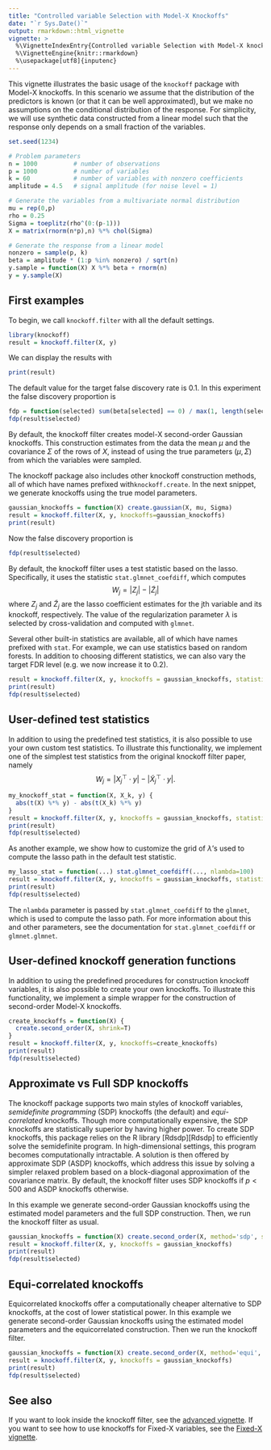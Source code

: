 ```yaml
---
title: "Controlled variable Selection with Model-X Knockoffs"
date: "`r Sys.Date()`"
output: rmarkdown::html_vignette
vignette: >
  %\VignetteIndexEntry{Controlled variable Selection with Model-X knockoffs}
  %\VignetteEngine{knitr::rmarkdown}
  %\usepackage[utf8]{inputenc}
---
```


This vignette illustrates the basic usage of the `knockoff` package with Model-X knockoffs. In this scenario we assume that the distribution of the predictors is known (or that it can be well approximated), but we make no assumptions on the conditional distribution of the response.  For simplicity, we will use synthetic data constructed from a linear model such that the response only depends on a small fraction of the variables.

```r
set.seed(1234)
```

```r
# Problem parameters
n = 1000          # number of observations
p = 1000          # number of variables
k = 60            # number of variables with nonzero coefficients
amplitude = 4.5   # signal amplitude (for noise level = 1)

# Generate the variables from a multivariate normal distribution
mu = rep(0,p)
rho = 0.25
Sigma = toeplitz(rho^(0:(p-1)))
X = matrix(rnorm(n*p),n) %*% chol(Sigma)

# Generate the response from a linear model
nonzero = sample(p, k)
beta = amplitude * (1:p %in% nonzero) / sqrt(n)
y.sample = function(X) X %*% beta + rnorm(n)
y = y.sample(X)
```

First examples
--------------

To begin, we call `knockoff.filter` with all the default settings.
```r
library(knockoff)
result = knockoff.filter(X, y)
```
We can display the results with
```r
print(result)
```
The default value for the target false discovery rate is 0.1. In this experiment the false discovery proportion is
```r
fdp = function(selected) sum(beta[selected] == 0) / max(1, length(selected))
fdp(result$selected)
```

By default, the knockoff filter creates model-X second-order Gaussian knockoffs. This construction estimates from the data the mean $\mu$ and the covariance $\Sigma$ of the rows of $X$, instead of using the true parameters ($\mu, \Sigma$) from which the variables were sampled.

The knockoff package also includes other knockoff construction methods, all of which have names prefixed with`knockoff.create`. In the next snippet, we generate knockoffs using the true model parameters.
```r
gaussian_knockoffs = function(X) create.gaussian(X, mu, Sigma)
result = knockoff.filter(X, y, knockoffs=gaussian_knockoffs)
print(result)
```
Now the false discovery proportion is
```r
fdp(result$selected)
```

By default, the knockoff filter uses a test statistic based on the lasso. Specifically, it uses the statistic `stat.glmnet_coefdiff`, which computes
$$
W_j = |Z_j| - |\tilde{Z}_j|
$$
where $Z_j$ and $\tilde{Z}_j$ are the lasso coefficient estimates for the 
jth variable and its knockoff, respectively. The value of the regularization
parameter $\lambda$ is selected by cross-validation and computed with `glmnet`.


Several other built-in statistics are available, all of which have names prefixed with `stat`. For example, we can use statistics based on random forests. In addition to choosing different statistics, we can also vary the target FDR level (e.g. we now increase it to 0.2).
```r
result = knockoff.filter(X, y, knockoffs = gaussian_knockoffs, statistic = stat.random_forest, fdr=0.2)
print(result)
fdp(result$selected)
```


User-defined test statistics
----------------------------

In addition to using the predefined test statistics, it is also possible to use your own custom test statistics. To illustrate this functionality, we implement one of the simplest test statistics from the original knockoff filter paper, namely
$$
W_j = \left|X_j^\top \cdot y\right| - \left|\tilde{X}_j^\top \cdot y\right|.
$$

```r
my_knockoff_stat = function(X, X_k, y) {
  abs(t(X) %*% y) - abs(t(X_k) %*% y)
}
result = knockoff.filter(X, y, knockoffs = gaussian_knockoffs, statistic = my_knockoff_stat)
print(result)
fdp(result$selected)
```

As another example, we show how to customize the grid of $\lambda$'s used to compute the lasso path in the default test statistic.

```r
my_lasso_stat = function(...) stat.glmnet_coefdiff(..., nlambda=100)
result = knockoff.filter(X, y, knockoffs = gaussian_knockoffs, statistic = my_lasso_stat)
print(result)
fdp(result$selected)
```

The `nlambda` parameter is passed by `stat.glmnet_coefdiff` to the `glmnet`, which is used to compute the lasso path.
For more information about this and other parameters, see the documentation for `stat.glmnet_coefdiff` or `glmnet.glmnet`.


User-defined knockoff generation functions
------------------------------------------
In addition to using the predefined procedures for construction knockoff variables, it is also possible to create your own knockoffs. To illustrate this functionality, we implement a simple wrapper for the construction of second-order Model-X knockoffs.

```r
create_knockoffs = function(X) {
  create.second_order(X, shrink=T)
}
result = knockoff.filter(X, y, knockoffs=create_knockoffs)
print(result)
fdp(result$selected)
```


Approximate vs Full SDP knockoffs
-----------------
The knockoff package supports two main styles of knockoff variables, *semidefinite programming* (SDP) knockoffs (the default) and *equi-correlated* knockoffs. Though more computationally expensive, the SDP knockoffs are statistically superior by having higher power. To create SDP knockoffs, this package relies on the R library [Rdsdp][Rdsdp] to efficiently solve the semidefinite program.
In high-dimensional settings, this program becomes computationally intractable.
A solution is then offered by approximate SDP (ASDP) knockoffs, which address this issue by solving a simpler relaxed problem based on a block-diagonal approximation of the covariance matrix. By default, the knockoff filter uses SDP knockoffs if $p<500$ and ASDP knockoffs otherwise.

In this example we generate second-order Gaussian knockoffs using the estimated model parameters and the full SDP construction. Then, we run the knockoff filter as usual.
```r
gaussian_knockoffs = function(X) create.second_order(X, method='sdp', shrink=T)
result = knockoff.filter(X, y, knockoffs = gaussian_knockoffs)
print(result)
fdp(result$selected)
```

Equi-correlated knockoffs
-----------------
Equicorrelated knockoffs offer a computationally cheaper alternative to SDP knockoffs, at the cost of lower statistical power.
In this example we generate second-order Gaussian knockoffs using the estimated model parameters and the equicorrelated construction. Then we run the knockoff filter.
```r
gaussian_knockoffs = function(X) create.second_order(X, method='equi', shrink=T)
result = knockoff.filter(X, y, knockoffs = gaussian_knockoffs)
print(result)
fdp(result$selected)
```


See also
--------
If you want to look inside the knockoff filter, see the [advanced vignette](advanced.html).
If you want to see how to use knockoffs for Fixed-X variables, see the [Fixed-X vignette](fixed.html).